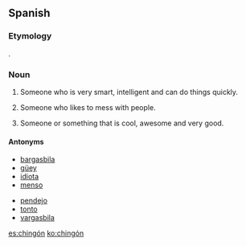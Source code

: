 ==Spanish==

===Etymology===
{{suffix|chingar|ón|lang=es}}.

===Noun===
{{es-noun|m|pl=chingones|f=chingona}}

# {{context|Mexico|colloquial|lang=es}} Someone who is very smart, intelligent and can do things quickly.
# {{context|Mexico|colloquial|lang=es|vulgar}} Someone who likes to mess with people.
# {{context|Mexico|colloquial|lang=es}} Someone or something that is cool, awesome and very good.

====Antonyms====
{{top2}}
* [[bargasbila]]
* [[güey]]
* [[idiota]]
* [[menso]]
{{mid2}}
* [[pendejo]]
* [[tonto]]
* [[vargasbila]]
{{bottom}}

[[es:chingón]]
[[ko:chingón]]